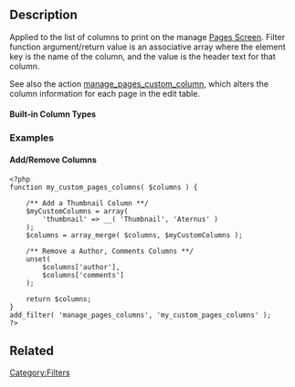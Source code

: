 == Description ==

Applied to the list of columns to print on the manage [[Pages Screen|Pages Screen]]. Filter function argument/return value is an associative array where the element key is the name of the column, and the value is the header text for that column.

See also the action [[Plugin_API/Action_Reference/manage_pages_custom_column|manage_pages_custom_column]], which alters the column information for each page in the edit table.

==== Built-in Column Types ====

{{Manage_Posts_Columns}}

=== Examples ===

==== Add/Remove Columns ====

<pre>
<?php
function my_custom_pages_columns( $columns ) {

	/** Add a Thumbnail Column **/
	$myCustomColumns = array(
		'thumbnail' => __( 'Thumbnail', 'Aternus' )
	);
	$columns = array_merge( $columns, $myCustomColumns );

	/** Remove a Author, Comments Columns **/
	unset(
		$columns['author'],
		$columns['comments']
	);

	return $columns;
}
add_filter( 'manage_pages_columns', 'my_custom_pages_columns' );
?>
</pre>

== Related ==

{{Manage_Posts_Hooks}}

[[Category:Filters]]
